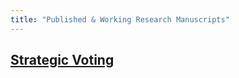 ```yaml
---
title: "Published & Working Research Manuscripts"
---
```



## [Strategic Voting](http://www.google.com)



